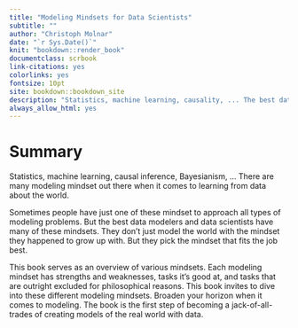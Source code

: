 ```yaml
---
title: "Modeling Mindsets for Data Scientists"
subtitle: ""
author: "Christoph Molnar"
date: "`r Sys.Date()`"
knit: "bookdown::render_book"
documentclass: scrbook
link-citations: yes
colorlinks: yes
fontsize: 10pt
site: bookdown::bookdown_site
description: "Statistics, machine learning, causality, ... The best data scientists don't mindlessly follow just one approach. The best data scientists have all modeling mindsets at their disposal -- and use the right tool for the right job."
always_allow_html: yes
---
```


# Summary

Statistics, machine learning, causal inference, Bayesianism, ...
There are many modeling mindset out there when it comes to learning from data about the world.

Sometimes people have just one of these mindset to approach all types of modeling problems.
But the best data modelers and data scientists have many of these mindsets.
They don't just model the world with the mindset they happened to grow up with.
But they pick the mindset that fits the job best.

This book serves as an overview of various mindsets.
Each modeling mindset has strengths and weaknesses, tasks it's good at, and tasks that are outright excluded for philosophical reasons.
This book invites to dive into these different modeling mindsets.
Broaden your horizon when it comes to modeling.
The book is the first step of becoming a jack-of-all-trades of creating models of the real world with data.

